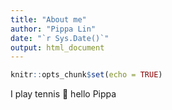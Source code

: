 ```yaml
---
title: "About me"
author: "Pippa Lin"
date: "`r Sys.Date()`"
output: html_document
---
```


```r
knitr::opts_chunk$set(echo = TRUE)
```

I play tennis 🎾 hello Pippa